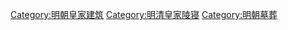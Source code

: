 [[Category:明朝皇家建筑|Category:明朝皇家建筑]]
[[Category:明清皇家陵寝|Category:明清皇家陵寝]]
[[Category:明朝墓葬|Category:明朝墓葬]]
